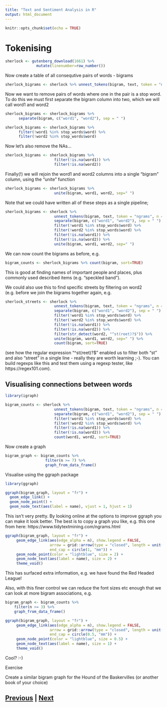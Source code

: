 ```yaml
---
title: "Text and Sentiment Analysis in R"
output: html_document
---
```


```r
knitr::opts_chunk$set(echo = TRUE)
```

# Tokenising

```r
sherlock <- gutenberg_download(1661) %>% 
              mutate(linenumber=row_number())
```


Now create a table of all consequtive pairs of words - bigrams

```r
sherlock_bigrams <- sherlock %>% unnest_tokens(bigram, text, token = "ngrams", n = 2)
```

Now we want to remove pairs of words where one in the pair is a stop word. To do
this we must first separate the bigram column into two, which we will call
word1 and word2

```r
sherlock_bigrams <- sherlock_bigrams %>%      separate(bigram, c("word1", "word2"), sep = " ") 
```

```r
sherlock_bigrams <- sherlock_bigrams %>%      filter(!word1 %in% stop_words$word) %>%      filter(!word2 %in% stop_words$word)
```

Now let's also remove the NAs...

```r
sherlock_bigrams <- sherlock_bigrams %>%
                      filter(!is.na(word1)) %>% 
                      filter(!is.na(word2))
```

Finally(!) we will rejoin the word1 and word2 columns into a single "bigram" column, 
using the "unite" function

```r
sherlock_bigrams <- sherlock_bigrams %>%
                      unite(bigram, word1, word2, sep=" ")
```

Note that we could have written all of these steps as a single pipeline;

```r
sherlock_bigrams <- sherlock %>% 
                      unnest_tokens(bigram, text, token = "ngrams", n = 2) %>%
                      separate(bigram, c("word1", "word2"), sep = " ") %>%
                      filter(!word1 %in% stop_words$word) %>%                      filter(!word2 %in% stop_words$word) %>%
                      filter(!is.na(word1)) %>% 
                      filter(!is.na(word2)) %>% 
                      unite(bigram, word1, word2, sep=" ")
```

We can now count the bigrams as before, e.g.

```r
bigram_counts <- sherlock_bigrams %>% count(bigram, sort=TRUE)
```

This is good at finding names of important people and places, plus commonly used 
described items (e.g. "speckled band").

We could also use this to find specific streets by filtering on word2 (e.g. before we
join the bigrams together again, e.g.

```r
sherlock_streets <- sherlock %>%
                      unnest_tokens(bigram, text, token = "ngrams", n = 2) %>%
                      separate(bigram, c("word1", "word2"), sep = " ") %>%
                      filter(!word1 %in% stop_words$word) %>%                      filter(!word2 %in% stop_words$word) %>%
                      filter(!is.na(word1)) %>% 
                      filter(!is.na(word2)) %>% 
                      filter(str_detect(word2, "^st(reet)?$")) %>%
                      unite(bigram, word1, word2, sep=" ") %>%
                      count(bigram, sort=TRUE)
```

(see how the regular expression "^st(reet)?$" enabled us to filter both "st" and also
"street" in a single line - really they are worth learning ;-). You can build regexps
like this and test them using a regexp tester, like https://regex101.com).

## Visualising connections between words

```r
library(igraph)
```

```r
bigram_counts <- sherlock %>% 
                      unnest_tokens(bigram, text, token = "ngrams", n = 2) %>%
                      separate(bigram, c("word1", "word2"), sep = " ") %>%
                      filter(!word1 %in% stop_words$word) %>%                      filter(!word2 %in% stop_words$word) %>%
                      filter(!is.na(word1)) %>% 
                      filter(!is.na(word2)) %>% 
                      count(word1, word2, sort=TRUE)
```

Now create a graph

```r
bigram_graph <- bigram_counts %>%
                  filter(n >= 7) %>%
                  graph_from_data_frame()
```

Visualise using the ggraph package

```r
library(ggraph)

ggraph(bigram_graph, layout = "fr") +
  geom_edge_link() +
  geom_node_point() +
  geom_node_text(aes(label = name), vjust = 1, hjust = 1)
```

This isn't very pretty. By looking online at the options to improve
ggraph you can make it look better. The best is to copy a graph you like,
e.g. this one from here: https://www.tidytextmining.com/ngrams.html

```r
ggraph(bigram_graph, layout = "fr") +     geom_edge_link(aes(edge_alpha = n), show.legend = FALSE,                    arrow = grid::arrow(type = "closed", length = unit(2, "mm")),                     end_cap = circle(1, "mm")) +     geom_node_point(color = "lightblue", size = 2) +     geom_node_text(aes(label = name), size = 2) +     theme_void()
```

This has surfaced extra information, e.g. we have found the Red Headed League!

Also, with this finer control we can reduce the font sizes etc enough that we can
look at more bigram associations, e.g.

```r
bigram_graph <- bigram_counts %>%    filter(n >= 3) %>%    graph_from_data_frame()

ggraph(bigram_graph, layout = "fr") +     geom_edge_link(aes(edge_alpha = n), show.legend = FALSE,                    arrow = grid::arrow(type = "closed", length = unit(1, "mm")),                     end_cap = circle(0.5, "mm")) +     geom_node_point(color = "lightblue", size = 0.5) +     geom_node_text(aes(label = name), size = 1) +     theme_void()
```

Cool? :-)

Exercise

Create a similar bigram graph for the Hound of the Baskervilles (or another
book of your choice)


## [Previous](wordclouds.html) | [Next](correlations.html)

